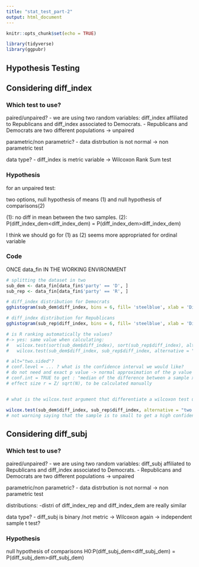```yaml
---
title: "stat_test_part-2"
output: html_document
---
```


```r
knitr::opts_chunk$set(echo = TRUE)
```

```r
library(tidyverse)
library(ggpubr)
```

## Hypothesis Testing

## Considering diff_index

### Which test to use?

paired/unpaired?
- we are using two random variables: diff_index affiliated to Republicans and diff_index associated to Democrats.
- Republicans and Democrats are two different populations
-> unpaired

parametric/non parametric?
- data distrbution is not normal
-> non parametric test

data type?
- diff_index is metric variable
-> Wilcoxon Rank Sum test

### Hypothesis

for an unpaired test:

two options, null hypothesis of means (1) and null hypothesis of comparisons(2)

(1): no diff in mean between the two samples. 
(2): P(diff_index_dem<diff_index_dem) = P(diff_index_dem>diff_index_dem)

I think we should go for (1) as (2) seems more appropriated for ordinal variable


### Code

ONCE data_fin IN THE WORKING ENVIRONMENT


```r
# splitting the dataset in two 
sub_dem <- data_fin[data_fin$'party' == 'D', ]
sub_rep <- data_fin[data_fin$'party' == 'R', ]
```

```r
# diff_index distribution for Democrats
gghistogram(sub_dem$diff_index, bins = 6, fill= 'steelblue', xlab = 'Difficulty index', main = 'Difficulty Index: Democrats')
```


```r
# diff_index distribution for Republicans
gghistogram(sub_rep$diff_index, bins = 6, fill= 'steelblue', xlab = 'Difficulty index',  main = 'Difficulty Index: Republicans')

```

```r

# is R ranking automatically the values?
#-> yes: same value when calculating:
#   wilcox.test(sort(sub_dem$diff_index), sort(sub_rep$diff_index), alternative = "two.sided", paired = FALSE, conf.int = TRUE)
#   wilcox.test(sub_dem$diff_index, sub_rep$diff_index, alternative = "two.sided", paired = FALSE, conf.int = TRUE)

# alt="two.sided"?
# conf.level = ... ? what is the confidence interval we would like?
# do not need and exact p value -> normal approximation of the p value (by default) is used then
# conf.int = TRUE to get : "median of the difference between a sample x and a sample from y"
# effect size r = Z/ sqrt(N), to be calculated manually


# what is the wilcox.test argument that differentiate a wilcoxon test under mean hypothesis than wilcoxon test under comparison hypothesis?

wilcox.test(sub_dem$diff_index, sub_rep$diff_index, alternative = "two.sided", paired = FALSE, conf.int = TRUE)
# not warning saying that the sample is to small to get a high confidence interval -> good
```

## Considering diff_subj

### Which test to use?

paired/unpaired?
- we are using two random variables: diff_subj affiliated to Republicans and diff_index associated to Democrats.
- Republicans and Democrats are two different populations
-> unpaired

parametric/non parametric?
- data distrbution is not normal
-> non parametric test

distributions:
-distri of diff_index_rep and diff_index_dem are really similar 

data type?
- diff_subj is binary /not metric
->  Wilcoxon again
->  independent sample t test?

### Hypothesis

null hypothesis of comparisons
H0:P(diff_subj_dem<diff_subj_dem) = P(diff_subj_dem>diff_subj_dem)

